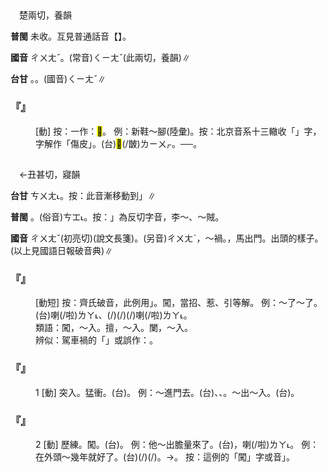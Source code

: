 
=={{ruby|搶|ㄔㄨㄤˇ}}==

　楚兩切，養韻

'''普閩''' 未收。互見普通話音【{{ruby|搶|ㄑㄧㄤˇ}}】。

'''國音''' <rt>ㄔㄨㄤˇ</rt>。(常音)<rt>ㄑㄧㄤˇ</rt>(此兩切，養韻)∥

'''台甘''' {{ruby|(文)|ㄑㄧㆲˋ}}。{{ruby|(語)|ㄑㄧㆫˋ}}。(國音)<rt>ㄑㄧㄤˇ</rt>∥

    

==='''『{{ruby|搶|ㄔㄨㄤˇ}}』'''===
: [動] 按：一作：<mark>&#xf9d41;</mark>。 例：新鞋～腳(陸彙)。按：北京音系十三轍收「{{ruby|<mark>&#xf9d41;</mark>|ㄔㄨㄤˇ}}」字，字解作「傷皮」。(台){{ruby|穿|ㄑㄧㄥ˫}}{{ruby|新|ㄒㄧㄣ}}{{ruby|鞋|ㄨㆤˊ/ㆤˊ}}{{ruby|擦|ㄘㆤ˪}}{{ruby|著|ㄉㄧㄜㆷ ͘}}<mark>&#xf9acf;</mark>(/皵)<rt>ㄌㄧㄨㆷ</rt>{{ruby|皮|ㄆㄨㆤˊ/ㄆㆤˊ}}。──{{ruby|新|ㄒㄧㄣ}}{{ruby|鞋|ㄨㆤˊ/ㆤˊ}}{{ruby|穿|ㄑㄧㄥ˫}}{{ruby|了|ㄌㄧㄠˋ}}{{ruby|會|ㄨㆤ˫/ㆤ˫}}{{ruby|<mark>&#xf9acf;</mark>|ㄌㄧㄨㆷ}}{{ruby|→|ㄌㄡˇ}}{{ruby|皮|ㄆㄨㆤˊ/ㄆㆤˊ}}。
    

=={{ruby|闖|ㄔㄨㄤˇ}}==

　←丑甚切，寢韻

'''台甘''' <rt>ㄘㄨㄤ˪</rt>。按：此音漸移動到{{ruby|「|ㄘㄨㄢ˪}}」∥

'''普閩''' {{ruby|(文)|ㄊㄧㆬˋ}}。(俗音)<rt>ㄘㆲ˪</rt>{{ruby|。|ㄘㄨㄢ˪}}。按：{{ruby|「|ㄊㄧㆬ˪}}」為反切字音{{ruby|。|ㄘㄨㄢˋ}}，李～、～賊。

'''國音''' <rt>ㄔㄨㄤˇ</rt>(初亮切)(說文長箋)。(另音)<rt>ㄔㄨㄤˋ</rt>，～禍。{{ruby|(文)|ㄔㄣˋ}}，馬出門。出頭的樣子。(以上見國語日報破音典)∥

    

==='''『{{ruby|闖|ㄔㄨㄤˇ}}{{ruby|禍|ㄏㄨㄛˋ}}』'''===
: [動短] 按：齊氏破音，此例用{{ruby|「|ㄔㄨㄤˋ}}」。闖，當招、惹、引等解。 例：～了～了。(台){{ruby|惹|ㄌㄧㄚˋ}}{{ruby|出|ㄘㄨㆵ}}{{ruby|禍|ㄏㄜ˫}}{{ruby|端|ㄉㄨㄢ}}{{ruby|來|ㄌㄞˊ}}喇(/啦)<rt>ㄌㄚ˪</rt>、{{ruby|惹|ㄌㄧㄚˋ}}(/{{ruby|惹|ㄌㄧㄚˋ}}{{ruby|出|ㄘㄨㆵ}}){{ruby|載|ㄉㄞ˫}}(/{{ruby|戴|ㄉㄞ˪}}){{ruby|事|ㄐㄧ˪}}(/{{ruby|事|ㄉㄞ˫}}{{ruby|情|ㄐㄧ˪}})喇(/啦)<rt>ㄌㄚ˪</rt>。
:類語：闖，～入。擅，～入。闌，～入。
:
:辨似：駕車{{ruby|闖|ㄔㄨㄤˇ}}禍的「{{ruby|闖|ㄔㄨㄤˇ}}」或誤作：{{ruby|竄|ㄘㄨㄢˋ}}。
:
    

==='''『{{ruby|闖|ㄔㄨㄤˇ}}』'''===
:1  [動] 突入。猛衝。(台){{ruby|<mark>&#xffad2;</mark>|ㄌㆲ˪}}。 例：～進門去。(台){{ruby|<mark>&#xffad2;</mark>|ㄌㆲ˪}}{{ruby|對|ㄉㄨㄧ˪}}{{ruby|門|ㄇㆭˊ}}{{ruby|內|ㄌㄞ˫}}{{ruby|入|ㄌㄧㆴ ͘/ㄌㄧㆴ ͘}}{{ruby|去|·ㄎㄧ˪}}、{{ruby|<mark>&#xffad2;</mark>|ㄌㆲ˪}}{{ruby|入|ㆢㄧㆴ ͘/ㄌㄧㆴ ͘}}{{ruby|去|·ㄎㄧ˪}}{{ruby|門|ㄇㆭˊ}}{{ruby|內|ㄌㄞ˫}}、{{ruby|<mark>&#xffad2;</mark>|ㄌㆲ˪}}{{ruby|入|ㆢㄧㆴ ͘/ㄌㄧㆴ ͘}}{{ruby|門|ㄇㆭˊ}}{{ruby|內|ㄌㄞ˫}}{{ruby|去|ㄎㄧ˪}}。～出～入。(台){{ruby|<mark>&#xffad2;</mark>|ㄌㆲ˪}}{{ruby|出|ㄘㄨㆵ}}{{ruby|<mark>&#xffad2;</mark>|ㄌㆲ˪}}{{ruby|入|ㆢㄧㆴ ͘/ㄌㄧㆴ ͘}}。
    

==='''『{{ruby|闖|ㄔㄨㄤˇ}}』'''===
:2  [動] 歷練。闖{{ruby|練|ㄌㄧㄢˋ}}。(台){{ruby|遛|ㄌㄧㄨ˪}}。 例：他～出膽量來了。(台){{ruby|伊|ㄧ}}{{ruby|四|ㄒㄧ˪}}{{ruby|界|ㄍㄨㆤ˪}}{{ruby|去|ㄎㄧ˪}}{{ruby|遛|ㄌㄧㄨ˪}}，{{ruby|遛|ㄌㄧㄨ˪}}{{ruby|了|ㄌㄧㄠˋ}}{{ruby|較|ㄎㄚㆷ}}{{ruby|有|ㄨ˫}}{{ruby|膽|ㄉㆩˋ}}喇(/啦)<rt>ㄌㄚ˪</rt>。 例：在外頭～幾年就好了。(台){{ruby|出|ㄘㄨㆵ}}{{ruby|去|·ㄎㄧ˪}}{{ruby|外|ㆣㄨㄚ˫}}{{ruby|位|ㄨㄧ˫}}{{ruby|閱|ㄧㄚㆵ ͘}}{{ruby|歷|ㄌㄧㆤㆶ ͘}}(/{{ruby|遛|ㄌㄧㄨ˪}}){{ruby|幾|ㄍㄨㄧˋ}}{{ruby|年|ㄋㄧˊ}}{{ruby|仔|ㄚ}}{{ruby|著|ㄉㄧㄜㆷ}}(/{{ruby|都|ㄉㄜ˫}}){{ruby|好|ㄏㄜˋ}}。→{{ruby|會|ㄨㆤ˫/ㆤ˫}}{{ruby|較|ㄎㄚㆷ}}{{ruby|成|ㄐㄧㆩˊ}}{{ruby|人|ㄌㄤˊ}}。 按：這例的「闖」字或音{{ruby|「|ㄔㄨㄤˋ}}」。
    
